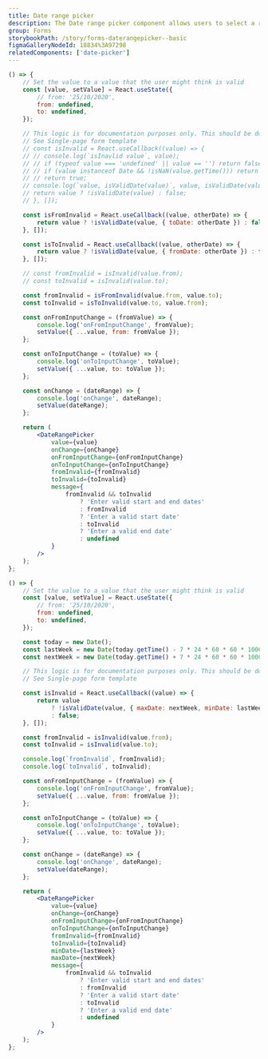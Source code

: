 ```yaml
---
title: Date range picker
description: The Date range picker component allows users to select a range of dates via a calendar or text input.
group: Forms
storybookPath: /story/forms-daterangepicker--basic
figmaGalleryNodeId: 18834%3A97298
relatedComponents: ['date-picker']
---
```


```jsx live
() => {
	// Set the value to a value that the user might think is valid
	const [value, setValue] = React.useState({
		// from: '25/10/2020',
		from: undefined,
		to: undefined,
	});

	// This logic is for documentation purposes only. This should be done with `yup` or `zod`.
	// See Single-page form template
	// const isInvalid = React.useCallback((value) => {
	// // console.log(`isInavlid value`, value);
	// // if (typeof value === 'undefined' || value == '') return false;
	// // if (value instanceof Date && !isNaN(value.getTime())) return false;
	// // return true;
	// console.log(`value, isValidDate(value)`, value, isValidDate(value));
	// return value ? !isValidDate(value) : false;
	// }, []);

	const isFromInvalid = React.useCallback((value, otherDate) => {
		return value ? !isValidDate(value, { toDate: otherDate }) : false;
	}, []);

	const isToInvalid = React.useCallback((value, otherDate) => {
		return value ? !isValidDate(value, { fromDate: otherDate }) : false;
	}, []);

	// const fromInvalid = isInvalid(value.from);
	// const toInvalid = isInvalid(value.to);

	const fromInvalid = isFromInvalid(value.from, value.to);
	const toInvalid = isToInvalid(value.to, value.from);

	const onFromInputChange = (fromValue) => {
		console.log('onFromInputChange', fromValue);
		setValue({ ...value, from: fromValue });
	};

	const onToInputChange = (toValue) => {
		console.log('onToInputChange', toValue);
		setValue({ ...value, to: toValue });
	};

	const onChange = (dateRange) => {
		console.log('onChange', dateRange);
		setValue(dateRange);
	};

	return (
		<DateRangePicker
			value={value}
			onChange={onChange}
			onFromInputChange={onFromInputChange}
			onToInputChange={onToInputChange}
			fromInvalid={fromInvalid}
			toInvalid={toInvalid}
			message={
				fromInvalid && toInvalid
					? 'Enter valid start and end dates'
					: fromInvalid
					? 'Enter a valid start date'
					: toInvalid
					? 'Enter a valid end date'
					: undefined
			}
		/>
	);
};
```

```jsx live
() => {
	// Set the value to a value that the user might think is valid
	const [value, setValue] = React.useState({
		// from: '25/10/2020',
		from: undefined,
		to: undefined,
	});

	const today = new Date();
	const lastWeek = new Date(today.getTime() - 7 * 24 * 60 * 60 * 1000);
	const nextWeek = new Date(today.getTime() + 7 * 24 * 60 * 60 * 1000);

	// This logic is for documentation purposes only. This should be done with `yup` or `zod`.
	// See Single-page form template

	const isInvalid = React.useCallback((value) => {
		return value
			? !isValidDate(value, { maxDate: nextWeek, minDate: lastWeek })
			: false;
	}, []);

	const fromInvalid = isInvalid(value.from);
	const toInvalid = isInvalid(value.to);

	console.log(`fromInvalid`, fromInvalid);
	console.log(`toInvalid`, toInvalid);

	const onFromInputChange = (fromValue) => {
		console.log('onFromInputChange', fromValue);
		setValue({ ...value, from: fromValue });
	};

	const onToInputChange = (toValue) => {
		console.log('onToInputChange', toValue);
		setValue({ ...value, to: toValue });
	};

	const onChange = (dateRange) => {
		console.log('onChange', dateRange);
		setValue(dateRange);
	};

	return (
		<DateRangePicker
			value={value}
			onChange={onChange}
			onFromInputChange={onFromInputChange}
			onToInputChange={onToInputChange}
			fromInvalid={fromInvalid}
			toInvalid={toInvalid}
			minDate={lastWeek}
			maxDate={nextWeek}
			message={
				fromInvalid && toInvalid
					? 'Enter valid start and end dates'
					: fromInvalid
					? 'Enter a valid start date'
					: toInvalid
					? 'Enter a valid end date'
					: undefined
			}
		/>
	);
};
```
